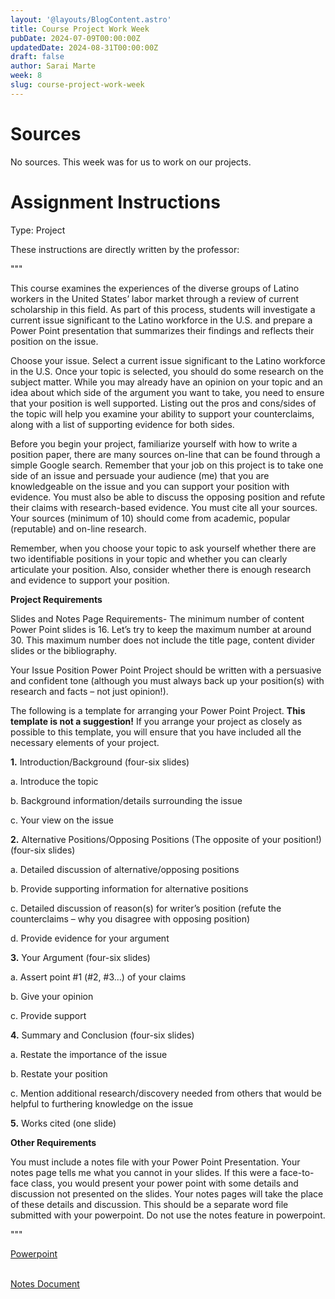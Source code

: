 ```yaml
---
layout: '@layouts/BlogContent.astro'
title: Course Project Work Week
pubDate: 2024-07-09T00:00:00Z 
updatedDate: 2024-08-31T00:00:00Z 
draft: false
author: Sarai Marte
week: 8
slug: course-project-work-week
---
```



# Sources

No sources. This week was for us to work on our projects. 

# Assignment Instructions

Type: Project

These instructions are directly written by the professor: 

"""

This course examines the experiences of the diverse groups of Latino workers in the United States’ labor market through a review of current scholarship in this field.  As part of this process, students will investigate a current issue significant to the Latino workforce in the U.S. and prepare a Power Point presentation that summarizes their findings and reflects their position on the issue.

Choose your issue. Select a current issue significant to the Latino workforce in the U.S. Once your topic is selected, you should do some research on the subject matter. While you may already have an opinion on your topic and an idea about which side of the argument you want to take, you need to ensure that your position is well supported. Listing out the pros and cons/sides of the topic will help you examine your ability to support your counterclaims, along with a list of supporting evidence for both sides.
 
Before you begin your project, familiarize yourself with how to write a position paper, there are many sources on-line that can be found through a simple Google search.  Remember that your job on this project is to take one side of an issue and persuade your audience (me) that you are knowledgeable on the issue and you can support your position with evidence.  You must also be able to discuss the opposing position and refute their claims with research-based evidence.  You must cite all your sources.  Your sources (minimum of 10) should come from academic, popular (reputable) and on-line research. 

Remember, when you choose your topic to ask yourself whether there are two identifiable positions in your topic and whether you can clearly articulate your position.  Also, consider whether there is enough research and evidence to support your position.

**Project Requirements**

Slides and Notes Page Requirements- The minimum number of content Power Point slides is 16.  Let’s try to keep the maximum number at around 30. This maximum number does not include the title page, content divider slides or the bibliography.

Your Issue Position Power Point Project should be written with a persuasive and confident tone (although you must always back up your position(s) with research and facts – not just opinion!).

The following is a template for arranging your Power Point Project. **This template is not a suggestion!**  If you arrange your project as closely as possible to this template, you will ensure that you have included all the necessary elements of your project. 


**1.**    Introduction/Background (four-six slides)

a.     Introduce the topic

b.     Background information/details surrounding the issue

c.     Your view on the issue

**2.**   Alternative Positions/Opposing Positions (The opposite of your position!)(four-six slides)

a.     Detailed discussion of alternative/opposing positions

b.     Provide supporting information for alternative positions

c.     Detailed discussion of reason(s) for writer’s position (refute the counterclaims – why you disagree with opposing position)

d.     Provide evidence for your argument

**3.**   Your Argument (four-six slides)

a. Assert point #1 (#2, #3…) of your claims

b. Give your opinion

c. Provide support

**4.**   Summary and Conclusion (four-six slides)

a.     Restate the importance of the issue

b.     Restate your position

c.     Mention additional research/discovery needed from others that would be helpful to furthering knowledge on the issue

**5.**    Works cited (one slide)

**Other Requirements**

You must include a notes file with your Power Point Presentation.  Your notes page tells me what you cannot in your slides.  If this were a face-to-face class, you would present your power point with some details and discussion not presented on the slides.  Your notes pages will take the place of these details and discussion. This should be a separate word file submitted with your powerpoint. Do not use the notes feature in powerpoint. 

"""

<DropDown title = "Project Powerpoint and Notes Document | Grade: 195/195">

<a href = "https://rutgersconnect-my.sharepoint.com/:p:/g/personal/smm651_scarletmail_rutgers_edu/EdgQel8LtfBDmIz1rG-CPxgB5OCkdbXcYhZ-V7GvZyGfkg?e=bYQxG9">Powerpoint</a>

<br/>
<a href = "https://rutgersconnect-my.sharepoint.com/:w:/g/personal/smm651_scarletmail_rutgers_edu/EaRfguqylhZBq8uWhYiRQusBj3DMQ-57kcW6qm-jKZdYPw?e=trs8KI"> Notes Document </a>

</DropDown >




